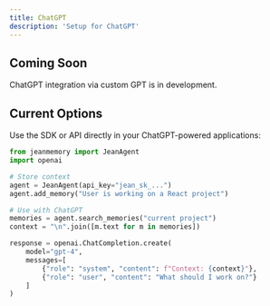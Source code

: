 ```yaml
---
title: ChatGPT
description: 'Setup for ChatGPT'
---
```


## Coming Soon

ChatGPT integration via custom GPT is in development.

## Current Options

Use the SDK or API directly in your ChatGPT-powered applications:

```python
from jeanmemory import JeanAgent
import openai

# Store context
agent = JeanAgent(api_key="jean_sk_...")
agent.add_memory("User is working on a React project")

# Use with ChatGPT
memories = agent.search_memories("current project")
context = "\n".join([m.text for m in memories])

response = openai.ChatCompletion.create(
    model="gpt-4",
    messages=[
        {"role": "system", "content": f"Context: {context}"},
        {"role": "user", "content": "What should I work on?"}
    ]
)
```